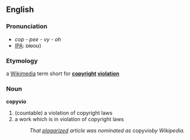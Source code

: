==English==
===Pronunciation===
*''cop - pee - vy - oh''
*[[IPA]]: ɒɨʋoʊ)

===Etymology===
a [[Wikimedia]] term short for '''[[copyright]] [[violation]]'''

===Noun===
'''copyvio'''  
# (countable) a violation of copyright laws
# a work which is in violation of copyright laws
#:''That [[plagarized]] article was nominated as'' copyvio'' by Wikipedia.''